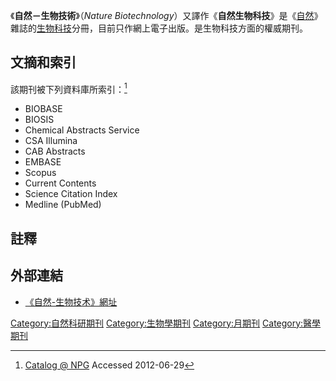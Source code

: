 {{Infobox Journal
| cover	=	 
| discipline	=	[[生物技术|生物技术]]
| abbreviation	=	Nat. Biotechnol.
| publisher	=	[[自然出版集团|自然出版集团]]
| language      =       英語
| country	=	[[UK|UK]]
| history	=	1996–目前
| former_names  =       Bio/technology
| website	=	http://www.nature.com/nbt/index.html 
| impact        = 41.514
| impact-year   = 2014
| ISSN	=	1087-0156
| eISSN	=	1546-1696
}}

《'''自然－生物技術'''》（''Nature Biotechnology''）又譯作《'''自然生物科技'''》是《[[自然_(雜誌)|自然]]》雜誌的[[生物科技|生物科技]]分冊，目前只作網上電子出版。是生物科技方面的權威期刊。

==文摘和索引==
該期刊被下列資料庫所索引：<ref>[http://www2.nature.com/catalog/nbt Catalog @ NPG] {{Wayback|url=http://www2.nature.com/catalog/nbt |date=20111220053131 }} Accessed 2012-06-29</ref>
*BIOBASE
*BIOSIS 
*Chemical Abstracts Service 
*CSA Illumina 
*CAB Abstracts 
*EMBASE 
*Scopus 
*Current Contents
*Science Citation Index
*Medline (PubMed)

==註釋==
{{reflist}}

==外部連結==
* [http://www.nature.com/nbt 《自然-生物技术》網址]

{{Pub-stub}}

[[Category:自然科研期刊|Category:自然科研期刊]]
[[Category:生物學期刊|Category:生物學期刊]]
[[Category:月期刊|Category:月期刊]]
[[Category:醫學期刊|Category:醫學期刊]]